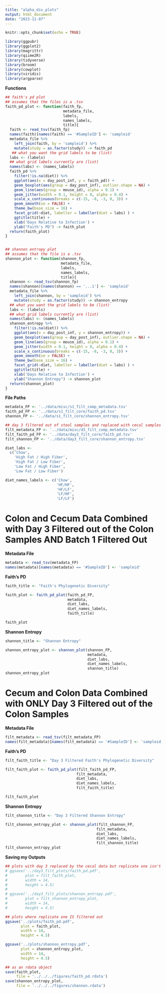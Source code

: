 ```yaml
---
title: "alpha_div_plots"
output: html_document
date: "2023-11-07"
---
```


```r
knitr::opts_chunk$set(echo = TRUE)
```

```r
library(ggpubr)
library(ggplot2)
library(magrittr)
library(qiime2R)
library(tidyverse)
library(broom)
library(cowplot)
library(viridis)
library(argparse)
```

**Functions**
```r
## faith's pd plot 
## assumes that the files is a .tsv
faith_pd_plot <- function(faith_fp,
                          metadata_file,
                          labels,
                          names_labels,
                          title){
  faith <- read_tsv(faith_fp)
  names(faith)[names(faith) == '#SampleID'] <- 'sampleid'
  metadata_file %>% 
    left_join(faith, by = 'sampleid') %>% 
    mutate(study = as.factor(study)) -> faith_pd
   ## what you want the grid labels to be (list)
  labs <- (labels) 
  ## what grid labels currently are (list)
  names(labs) <- (names_labels) 
  faith_pd %>%
    filter(!is.na(diet)) %>% 
    ggplot(aes(x = day_post_inf, y = faith_pd)) +
    geom_boxplot(aes(group = day_post_inf), outlier.shape = NA) +
    geom_line(aes(group = mouse_id), alpha = 0.1) +
    geom_jitter(width = 0.1, height = 0, alpha = 0.4) +
    scale_x_continuous(breaks = c(-15, -8, -3, 0, 3)) +
    geom_smooth(se = FALSE) +
    theme_bw(base_size = 16) +
    facet_grid(~diet, labeller = labeller(diet = labs) ) +
    ggtitle(title) +
    xlab('Days Relative to Infection') +
    ylab("Faith's PD") -> faith_plot
  return(faith_plot)
}


## shannon entropy plot
## assumes that the file is a .tsv
shannon_plot <- function(shannon_fp,
                         metadata_file,
                         labels,
                         names_labels,
                         title){
  shannon <- read_tsv(shannon_fp)
  names(shannon)[names(shannon) == '...1'] <- 'sampleid'
  metadata_file %>% 
    left_join(shannon, by = 'sampleid') %>% 
    mutate(study = as.factor(study)) -> shannon_entropy
  ## what you want the grid labels to be (list)
  labs <- (labels) 
  ## what grid labels currently are (list)
  names(labs) <- (names_labels) 
  shannon_entropy %>%
    filter(!is.na(diet)) %>% 
    ggplot(aes(x = day_post_inf, y = shannon_entropy)) +
    geom_boxplot(aes(group = day_post_inf), outlier.shape = NA) +
    geom_line(aes(group = mouse_id), alpha = 0.1) +
    geom_jitter(width = 0.1, height = 0, alpha = 0.4) +
    scale_x_continuous(breaks = c(-15, -8, -3, 0, 3)) +
    geom_smooth(se = FALSE) +
    theme_bw(base_size = 16) +
    facet_grid(~diet, labeller = labeller(diet = labs) ) +
    ggtitle(title) +
    xlab('Days Relative to Infection') +
    ylab("Shannon Entropy") -> shannon_plot
  return(shannon_plot)
}
```

**File Paths**
```r
metadata_FP <- '../data/misc/s1_filt_comp_metadata.tsv'
faith_pd_FP <- '../data/s1_filt_core/faith_pd.tsv'
shannon_FP <- '../data/s1_filt_core/shannon_entropy.tsv'

## day 3 filtered out of stool samples and replaced with cecal samples
filt_metadata_FP <- '../data/misc/d3_filt_comp_metadata.tsv'
filt_faith_pd_FP <- '../data/day3_filt_core/faith_pd.tsv'
filt_shannon_FP <- '../data/day3_filt_core/shannon_entropy.tsv'

diet_labs <- 
  c('Chow', 
    'High Fat / High Fiber', 
    'High Fat / Low Fiber', 
    'Low Fat / High Fiber', 
    'Low Fat / Low Fiber')

diet_names_labels <- c('Chow', 
                       'HF/HF', 
                       'HF/LF', 
                       'LF/HF', 
                       'LF/LF')
```

# **Colon and Cecum Data Combined with Day 3 Filtered out of the Colon Samples AND Batch 1 Filtered Out**

**Metadata File**
```r
metadata <- read_tsv(metadata_FP)
names(metadata)[names(metadata) == '#SampleID'] <- 'sampleid'
```

**Faith's PD**
```r
faith_title <- "Faith's Phylogenetic Diversity"

faith_plot <- faith_pd_plot(faith_pd_FP,
                            metadata,
                            diet_labs,
                            diet_names_labels,
                            faith_title)

faith_plot
```

**Shannon Entropy**
```r
shannon_title <- "Shannon Entropy"

shannon_entropy_plot <- shannon_plot(shannon_FP,
                                     metadata,
                                     diet_labs,
                                     diet_names_labels,
                                     shannon_title)
shannon_entropy_plot
```

# **Cecum and Colon Data Combined with ONLY Day 3 Filtered out of the Colon Samples**

**Metadata File**
```r
filt_metadata <- read_tsv(filt_metadata_FP)
names(filt_metadata)[names(filt_metadata) == '#SampleID'] <- 'sampleid'
```

**Faith's PD**
```r
filt_faith_title <- "Day 3 Filtered Faith's Phylogenetic Diversity"

filt_faith_plot <- faith_pd_plot(filt_faith_pd_FP,
                                filt_metadata,
                                diet_labs,
                                diet_names_labels,
                                filt_faith_title)

filt_faith_plot
```

**Shannon Entropy**
```r
filt_shannon_title <- "Day 3 Filtered Shannon Entropy"

filt_shannon_entropy_plot <- shannon_plot(filt_shannon_FP,
                                         filt_metadata,
                                         diet_labs,
                                         diet_names_labels,
                                         filt_shannon_title)
filt_shannon_entropy_plot
```

**Saving my Outputs**
```r
## plots with day 3 replaced by the cecal data but replicate one isn't filtered out
# ggsave('../day3_filt_plots/faith_pd.pdf',
#        plot = filt_faith_plot, 
#        width = 14, 
#        height = 4.5)
# 
# ggsave('../day3_filt_plots/shannon_entropy.pdf',
#        plot = filt_shannon_entropy_plot, 
#        width = 14, 
#        height = 4.5)

## plots where replicate one IS filtered out
ggsave('../plots/faith_pd.pdf',
       plot = faith_plot, 
       width = 14, 
       height = 4.5)

ggsave('../plots/shannon_entropy.pdf',
       plot = shannon_entropy_plot, 
       width = 14, 
       height = 4.5)

## as an rdata object
save(faith_plot,
     file = '../../../figures/faith_pd.rdata')
save(shannon_entropy_plot,
     file = '../../../figures/shannon.rdata')
```